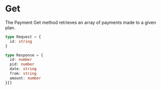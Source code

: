 # Get

The Payment Get method retrieves an array of payments made to a given plan.

```ts filename="Request Object" {/* {1-3} */} copy
type Request = {
  id: string
}
```

```ts filename="Response Object" {/* {1-3} */} copy
type Response = {
  id: number
  pid: number
  date: string
  from: string
  amount: number
}[]
```
